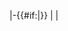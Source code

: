 <!--

Template:Fb oi information (Football - other information - information)

Parameters
bg : background colour. y = yes; blank = no
id : information description
i  : information

-->|-{{#if:{{{bg|}}}|{{fb bg}}}}
|{{{id}}}
|{{{i}}}<!--

--><noinclude>
{{template doc}}
<!-- Add categories and interwikis to the /doc subpage, not here! -->
</noinclude>